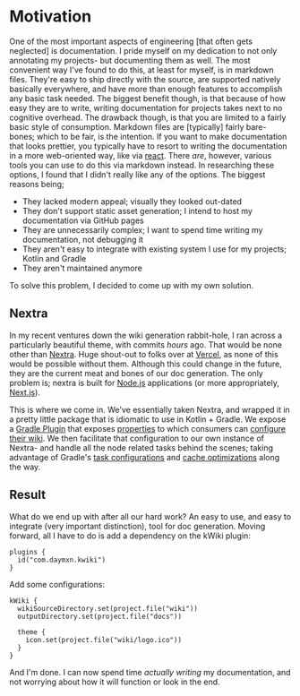 # Motivation

One of the most important aspects of engineering [that often gets neglected] is documentation.
I pride myself on my dedication to not only annotating my projects- but documenting them as well. The most convenient way
I've found to do this, at least for myself, is in markdown files. They're easy to ship directly with the source, are
supported natively basically everywhere, and have more than enough features to accomplish any basic task needed. The biggest benefit though,
is that because of how easy they are to write, writing documentation for projects takes next to no cognitive overhead.
The drawback though, is that you are limited to a fairly basic style of consumption. Markdown files are [typically] fairly
bare-bones; which to be fair, is the intention. If you want to make documentation that looks prettier, you typically have
to resort to writing the documentation in a more web-oriented way, like via [react](). There _are_, however, various
tools you can use to do this via markdown instead. In researching these options, I found that I didn't really like any
of the options. The biggest reasons being;

- They lacked modern appeal; visually they looked out-dated
- They don't support static asset generation; I intend to host my documentation via GitHub pages
- They are unnecessarily complex; I want to spend time writing my documentation, not debugging it
- They aren't easy to integrate with existing system I use for my projects; Kotlin and Gradle
- They aren't maintained anymore

To solve this problem, I decided to come up with my own solution.

## Nextra

In my recent ventures down the wiki generation rabbit-hole, I ran across a particularly beautiful theme, with commits
_hours_ ago. That would be none other than [Nextra](https://github.com/shuding/nextra). Huge shout-out
to folks over at [Vercel](), as none of this would be possible without them. Although this could change in the future,
they are the current meat and bones of our doc generation. The only problem is; nextra is built for [Node.js]()
applications (or more appropriately, [Next.js]()).

This is where we come in. We've essentially taken Nextra, and wrapped it in a pretty little package that is
idiomatic to use in Kotlin + Gradle. We expose a [Gradle Plugin]() that exposes [properties]() to which consumers can
[configure their wiki](). We then facilitate that configuration to our own instance of Nextra- and handle all the node
related tasks behind the scenes; taking advantage of Gradle's [task configurations]() and [cache optimizations]() along
the way.

## Result

What do we end up with after all our hard work? An easy to use, and easy to integrate (very important distinction),
tool for doc generation. Moving forward, all I have to do is add a dependency on the kWiki plugin:

```
plugins {
  id("com.daymxn.kwiki")
}
```

Add some configurations:

```
kWiki {
  wikiSourceDirectory.set(project.file("wiki"))
  outputDirectory.set(project.file("docs"))

  theme {
    icon.set(project.file("wiki/logo.ico"))
  }
}
```

And I'm done. I can now spend time _actually writing_ my documentation, and not worrying about how it will function or
look in the end.
